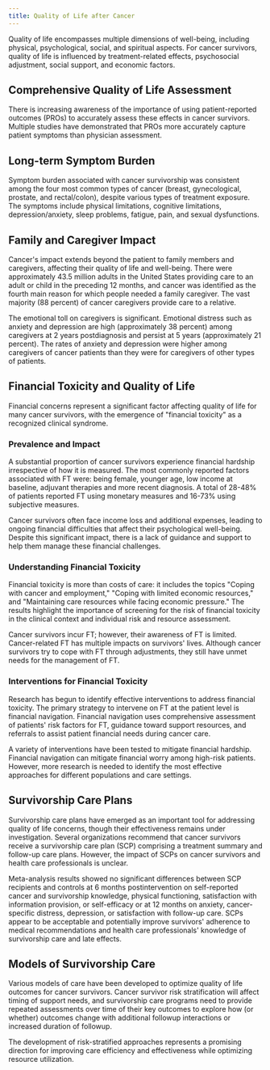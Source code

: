 ```yaml
---
title: Quality of Life after Cancer
---
```



Quality of life encompasses multiple dimensions of well-being, including physical, psychological, social, and spiritual aspects. For cancer survivors, quality of life is influenced by treatment-related effects, psychosocial adjustment, social support, and economic factors.

## Comprehensive Quality of Life Assessment

There is increasing awareness of the importance of using patient-reported outcomes (PROs) to accurately assess these effects in cancer survivors. Multiple studies have demonstrated that PROs more accurately capture patient symptoms than physician assessment.

## Long-term Symptom Burden

Symptom burden associated with cancer survivorship was consistent among the four most common types of cancer (breast, gynecological, prostate, and rectal/colon), despite various types of treatment exposure. The symptoms include physical limitations, cognitive limitations, depression/anxiety, sleep problems, fatigue, pain, and sexual dysfunctions.

## Family and Caregiver Impact

Cancer's impact extends beyond the patient to family members and caregivers, affecting their quality of life and well-being. There were approximately 43.5 million adults in the United States providing care to an adult or child in the preceding 12 months, and cancer was identified as the fourth main reason for which people needed a family caregiver. The vast majority (88 percent) of cancer caregivers provide care to a relative.

The emotional toll on caregivers is significant. Emotional distress such as anxiety and depression are high (approximately 38 percent) among caregivers at 2 years postdiagnosis and persist at 5 years (approximately 21 percent). The rates of anxiety and depression were higher among caregivers of cancer patients than they were for caregivers of other types of patients.

## Financial Toxicity and Quality of Life

Financial concerns represent a significant factor affecting quality of life for many cancer survivors, with the emergence of "financial toxicity" as a recognized clinical syndrome.

### Prevalence and Impact

A substantial proportion of cancer survivors experience financial hardship irrespective of how it is measured. The most commonly reported factors associated with FT were: being female, younger age, low income at baseline, adjuvant therapies and more recent diagnosis. A total of 28-48% of patients reported FT using monetary measures and 16-73% using subjective measures.

Cancer survivors often face income loss and additional expenses, leading to ongoing financial difficulties that affect their psychological well-being. Despite this significant impact, there is a lack of guidance and support to help them manage these financial challenges.

### Understanding Financial Toxicity

Financial toxicity is more than costs of care: it includes the topics "Coping with cancer and employment," "Coping with limited economic resources," and "Maintaining care resources while facing economic pressure." The results highlight the importance of screening for the risk of financial toxicity in the clinical context and individual risk and resource assessment.

Cancer survivors incur FT; however, their awareness of FT is limited. Cancer-related FT has multiple impacts on survivors' lives. Although cancer survivors try to cope with FT through adjustments, they still have unmet needs for the management of FT.

### Interventions for Financial Toxicity

Research has begun to identify effective interventions to address financial toxicity. The primary strategy to intervene on FT at the patient level is financial navigation. Financial navigation uses comprehensive assessment of patients' risk factors for FT, guidance toward support resources, and referrals to assist patient financial needs during cancer care.

A variety of interventions have been tested to mitigate financial hardship. Financial navigation can mitigate financial worry among high-risk patients. However, more research is needed to identify the most effective approaches for different populations and care settings.

## Survivorship Care Plans

Survivorship care plans have emerged as an important tool for addressing quality of life concerns, though their effectiveness remains under investigation. Several organizations recommend that cancer survivors receive a survivorship care plan (SCP) comprising a treatment summary and follow-up care plans. However, the impact of SCPs on cancer survivors and health care professionals is unclear.

Meta-analysis results showed no significant differences between SCP recipients and controls at 6 months postintervention on self-reported cancer and survivorship knowledge, physical functioning, satisfaction with information provision, or self-efficacy or at 12 months on anxiety, cancer-specific distress, depression, or satisfaction with follow-up care. SCPs appear to be acceptable and potentially improve survivors' adherence to medical recommendations and health care professionals' knowledge of survivorship care and late effects.

## Models of Survivorship Care

Various models of care have been developed to optimize quality of life outcomes for cancer survivors. Cancer survivor risk stratification will affect timing of support needs, and survivorship care programs need to provide repeated assessments over time of their key outcomes to explore how (or whether) outcomes change with additional followup interactions or increased duration of followup.

The development of risk-stratified approaches represents a promising direction for improving care efficiency and effectiveness while optimizing resource utilization.
